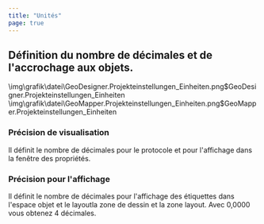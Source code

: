 ```yaml
---
title: "Unités"
page: true
---
```

## D&#233;finition du nombre de d&#233;cimales et de l&#39;accrochage aux objets.

<GeoDesigner>
<Image>\img\grafik\datei\GeoDesigner.Projekteinstellungen_Einheiten.png$GeoDesigner.Projekteinstellungen_Einheiten</Image>
</GeoDesigner>
<GeoMapper>
<Image>\img\grafik\datei\GeoMapper.Projekteinstellungen_Einheiten.png$GeoMapper.Projekteinstellungen_Einheiten</Image>
</GeoMapper>


### Pr&#233;cision de visualisation
Il d&#233;finit le nombre de d&#233;cimales pour le protocole et pour l&#39;affichage dans la fen&#234;tre des propri&#233;t&#233;s.
### Pr&#233;cision pour l&#39;affichage
Il d&#233;finit le nombre de d&#233;cimales pour l&#39;affichage des &#233;tiquettes dans <GeoDesigner>l&#39;espace objet et le layout</GeoDesigner><GeoMapper>la zone de dessin et la zone layout</GeoMapper>.
<Info>
Avec 0,0000 vous obtenez 4 d&#233;cimales.
</Info>

